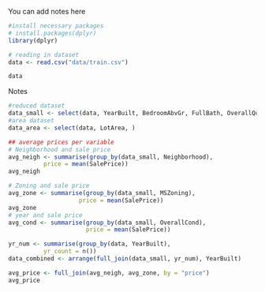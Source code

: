 You can add notes here

```r
#install necessary packages
# install.packages(dplyr)
library(dplyr)
```

```r
# reading in dataset
data <- read.csv("data/train.csv")

data

```

Notes

```r
#reduced dataset
data_small <- select(data, YearBuilt, BedroomAbvGr, FullBath, OverallQual, OverallCond, BldgType, GarageQual, Neighborhood, MSZoning, LotArea, GrLivArea, SalePrice)
#area dataset
data_area <- select(data, LotArea, )
```

```r
## average prices per variable
# Neighborhood and sale price
avg_neigh <- summarise(group_by(data_small, Neighborhood),
          price = mean(SalePrice))
avg_neigh

# Zoning and sale price
avg_zone <- summarise(group_by(data_small, MSZoning),
                    price = mean(SalePrice))
avg_zone
# year and sale price
avg_cond <- summarise(group_by(data_small, OverallCond),
                      price = mean(SalePrice))
```

```r
yr_num <- summarise(group_by(data, YearBuilt),
          yr_count = n())
data_combined <- arrange(full_join(data_small, yr_num), YearBuilt)
```

```r
avg_price <- full_join(avg_neigh, avg_zone, by = "price")
avg_price
```
